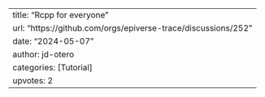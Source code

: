 ---
title: "Rcpp for everyone"
url: "https://github.com/orgs/epiverse-trace/discussions/252"
date: "2024-05-07"
author: jd-otero
categories: [Tutorial]
upvotes: 2
---